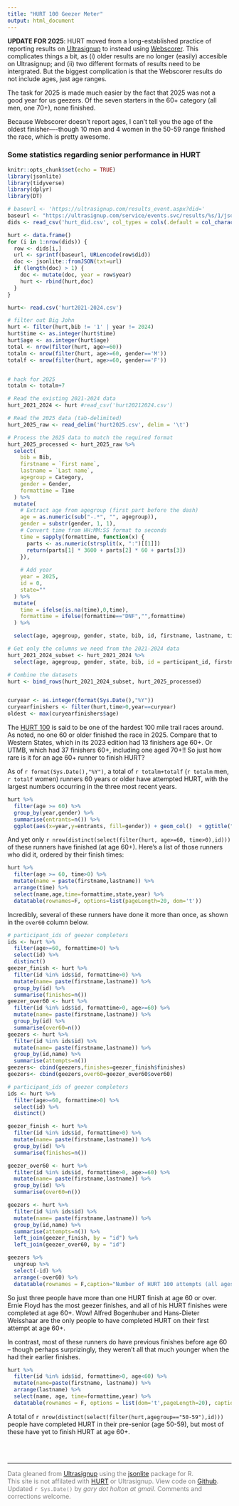 ```yaml
---
title: "HURT 100 Geezer Meter"
output: html_document
---
```



**UPDATE FOR 2025**: HURT moved from a long-established practice of reporting results on [Ultrasignup](https://ultrasignup.com/) to instead using [Webscorer](https://www.webscorer.com/). 
This complicates things a bit, as (i) older results are no longer (easily) accesible on Ultrasignup; and (ii) two different formats of results need to be intergrated. But the biggest complication is that the Webscorer results do not include ages, just age ranges. 

The task for 2025 is made much easier by the fact that  2025 was not a good year for us geezers. Of the seven starters in the 60+ category (all men, one 70+), none finished. 

Because Webscorer doesn't report ages, I can't tell you the age of the oldest finisher----though 10 men and 4 women in the 50-59 range finished the race, which is pretty awesome. 


### Some statistics regarding senior performance in HURT





```r
knitr::opts_chunk$set(echo = TRUE)
library(jsonlite)
library(tidyverse)
library(dplyr)
library(DT)
```

```r
# baseurl <- 'https://ultrasignup.com/results_event.aspx?did='
baseurl <- "https://ultrasignup.com/service/events.svc/results/%s/1/json?_search=false"
dids <- read_csv('hurt_did.csv', col_types = cols(.default = col_character()))

hurt <- data.frame()
for (i in 1:nrow(dids)) {
  row <- dids[i,]
  url <- sprintf(baseurl, URLencode(row$did))  
  doc <- jsonlite::fromJSON(txt=url) 
  if (length(doc) > 1) {
    doc <- mutate(doc, year = row$year)
    hurt <- rbind(hurt,doc)
  }
}
```

```r
hurt<- read.csv('hurt2021-2024.csv')
```

```r
# filter out Big John
hurt <- filter(hurt,bib != '1' | year != 2024)
hurt$time <- as.integer(hurt$time)
hurt$age <- as.integer(hurt$age)
total <- nrow(filter(hurt, age>=60))
totalm <- nrow(filter(hurt, age>=60, gender=='M'))
totalf <- nrow(filter(hurt, age>=60, gender=='F'))


# hack for 2025
totalm <- totalm+7

```


```r
# Read the existing 2021-2024 data
hurt_2021_2024 <- hurt #read_csv('hurt20212024.csv')

# Read the 2025 data (tab-delimited)
hurt_2025_raw <- read_delim('hurt2025.csv', delim = '\t')

# Process the 2025 data to match the required format
hurt_2025_processed <- hurt_2025_raw %>%
  select(
    bib = Bib,
    firstname = `First name`,
    lastname = `Last name`,
    agegroup = Category,
    gender = Gender,
    formattime = Time
  ) %>%
  mutate(
    # Extract age from agegroup (first part before the dash)
    age = as.numeric(sub("-.*", "", agegroup)),
    gender = substr(gender, 1, 1),
    # Convert time from HH:MM:SS format to seconds
    time = sapply(formattime, function(x) {
      parts <- as.numeric(strsplit(x, ":")[[1]])
      return(parts[1] * 3600 + parts[2] * 60 + parts[3])
    }),
    
    # Add year
    year = 2025,
    id = 0,
    state=""
  ) %>%
  mutate(
    time = ifelse(is.na(time),0,time),
    formattime = ifelse(formattime=="DNF","",formattime)
  ) %>%

  select(age, agegroup, gender, state, bib, id, firstname, lastname, time, formattime, year)

# Get only the columns we need from the 2021-2024 data
hurt_2021_2024_subset <- hurt_2021_2024 %>%
  select(age, agegroup, gender, state, bib, id = participant_id, firstname, lastname, time, formattime, year)

# Combine the datasets
hurt <- bind_rows(hurt_2021_2024_subset, hurt_2025_processed)


curyear <- as.integer(format(Sys.Date(),"%Y"))
curyearfinishers <- filter(hurt,time>0,year==curyear)
oldest <- max(curyearfinishers$age)

```

The [HURT 100](http://hurt100.com) is said to be one of the hardest 100 mile trail races around. As noted, no one  60 or older finished the race in 2025. <!-- In the `r curyear` edition, the oldest finisher was `r oldest` years old.--> Compare that to Western States, which in its 2023 edition had 13 finishers age 60+. Or UTMB, which had 37 finishers 60+, including one aged 70+!! So just how rare is it for an age 60+ runner to finish HURT?

As of `r format(Sys.Date(),"%Y")`, a total of `r totalm+totalf` (`r totalm` men, `r totalf` women) runners 60 years or older have attempted HURT, with the largest numbers occurring in the three most recent years. 

```r
hurt %>%
  filter(age >= 60) %>%
  group_by(year,gender) %>%
  summarise(entrants=n()) %>%
  ggplot(aes(x=year,y=entrants, fill=gender)) + geom_col()  + ggtitle("HURT 100 entrants age 60 or older, by year and gender") + theme_minimal() + theme(axis.text.x = element_text(angle = 90, vjust = 0.5, hjust=1))

```

And yet only `r nrow(distinct(select(filter(hurt, age>=60, time>0),id)))` of these runners have finished (at age 60+). Here's a list of those runners who did it, ordered by their finish times:

```r
hurt %>%
  filter(age >= 60, time>0) %>%
  mutate(name = paste(firstname,lastname)) %>%
  arrange(time) %>%
  select(name,age,time=formattime,state,year) %>%
  datatable(rownames=F, options=list(pageLength=20, dom='t'))
```
Incredibly, several of these runners have done it more than once, as shown in the `over60` column below.

```r
# participant_ids of geezer completers
ids <- hurt %>%
  filter(age>=60, formattime>0) %>%
  select(id) %>%
  distinct()
geezer_finish <- hurt %>%
  filter(id %in% ids$id, formattime>0) %>%
  mutate(name= paste(firstname,lastname)) %>%
  group_by(id) %>%
  summarise(finishes=n()) 
geezer_over60 <- hurt %>%
  filter(id %in% ids$id, formattime>0, age>=60) %>%
  mutate(name= paste(firstname,lastname)) %>%
  group_by(id) %>%
  summarise(over60=n()) 
geezers <- hurt %>%
  filter(id %in% ids$id) %>%
  mutate(name= paste(firstname,lastname)) %>%
  group_by(id,name) %>%
  summarise(attempts=n()) 
geezers<- cbind(geezers,finishes=geezer_finish$finishes)
geezers<- cbind(geezers,over60=geezer_over60$over60)

```

```r
# participant_ids of geezer completers
ids <- hurt %>%
  filter(age>=60, formattime>0) %>%
  select(id) %>%
  distinct()

geezer_finish <- hurt %>%
  filter(id %in% ids$id, formattime>0) %>%
  mutate(name= paste(firstname,lastname)) %>%
  group_by(id) %>%
  summarise(finishes=n()) 

geezer_over60 <- hurt %>%
  filter(id %in% ids$id, formattime>0, age>=60) %>%
  mutate(name= paste(firstname,lastname)) %>%
  group_by(id) %>%
  summarise(over60=n()) 

geezers <- hurt %>%
  filter(id %in% ids$id) %>%
  mutate(name= paste(firstname,lastname)) %>%
  group_by(id,name) %>%
  summarise(attempts=n()) %>%
  left_join(geezer_finish, by = "id") %>%
  left_join(geezer_over60, by = "id")
```

```r
geezers %>%
  ungroup %>%
  select(-id) %>%
  arrange(-over60) %>%
  datatable(rownames = F,caption="Number of HURT 100 attempts (all ages), total finishes (all ages), and finishes over age 60.", options = list(dom='t',pageLength=20))
```




So just three people have more than one HURT finish at age 60 or over.  Ernie Floyd has the most geezer finishes, and all of his HURT finishes were completed at age 60+. Wow! Alfred Bogenhuber and Hans-Dieter Weisshaar are the only people to have completed HURT on their first attempt at age 60+. 

In contrast, most of these runners do have previous finishes before age 60 -- though perhaps surprizingly, they weren't all that much younger when the had their earlier finishes. 

```r
hurt %>%
  filter(id %in% ids$id, formattime>0, age<60) %>%
  mutate(name=paste(firstname, lastname)) %>%
  arrange(lastname) %>%
  select(name, age, time=formattime,year) %>%
  datatable(rownames = F, options = list(dom='t',pageLength=20), caption="Non-geezer finishes for participants having a geezer finish under their belt. ")
```

A total of `r nrow(distinct(select(filter(hurt,agegroup=="50-59"),id)))` people have completed HURT in their pre-senior (age 50-59), but most of these have yet to finish HURT at age 60+.  


<br/><br/><hr/>
<font color="grey" size="small">
Data gleaned from [Ultrasignup](http://ultrasignup.com) using the [jsonlite](https://cran.r-project.org/web/packages/jsonlite/index.html) package for R.<br/>
This site is not affilated with [HURT](http://hurt100.com) or Ultrasignup. View code on [Github](https://github.com/gmholton/hurt/). <br/>
Updated `r Sys.Date()` by
<i>gary dot holton at gmail</i>. Comments and corrections welcome. </font>
<br/><br/>
